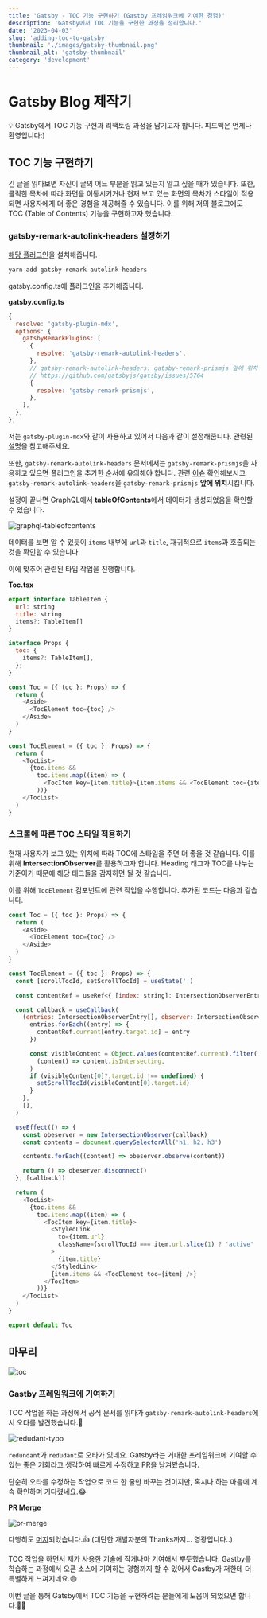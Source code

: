 ```yaml
---
title: 'Gatsby - TOC 기능 구현하기 (Gastby 프레임워크에 기여한 경험)'
description: 'Gatsby에서 TOC 기능을 구현한 과정을 정리합니다.'
date: '2023-04-03'
slug: 'adding-toc-to-gatsby'
thumbnail: './images/gatsby-thumbnail.png'
thumbnail_alt: 'gatsby-thumbnail'
category: 'development'
---
```


# Gatsby Blog 제작기

<Callout>
  💡 Gatsby에서 TOC 기능 구현과 리팩토링 과정을 남기고자 합니다. 피드백은 언제나
  환영입니다:)
</Callout>

## TOC 기능 구현하기

긴 글을 읽다보면 자신이 글의 어느 부분을 읽고 있는지 알고 싶을 때가 있습니다.
또한, 클릭한 목차에 따라 화면을 이동시키거나 현재 보고 있는 화면의 목차가 스타일이 적용되면 사용자에게 더 좋은 경험을 제공해줄 수 있습니다.
이를 위해 저의 블로그에도 TOC (Table of Contents) 기능을 구현하고자 했습니다.

### gatsby-remark-autolink-headers 설정하기

[해당 플러그인](https://www.gatsbyjs.com/plugins/gatsby-remark-autolink-headers/?=mdx)을 설치해줍니다.

```bash
yarn add gatsby-remark-autolink-headers
```

gatsby.config.ts에 플러그인을 추가해줍니다.

**gatsby.config.ts**

```js
{
  resolve: 'gatsby-plugin-mdx',
  options: {
    gatsbyRemarkPlugins: [
      {
        resolve: 'gatsby-remark-autolink-headers',
      },
      // gatsby-remark-autolink-headers: gatsby-remark-prismjs 앞에 위치
      // https://github.com/gatsbyjs/gatsby/issues/5764
      {
        resolve: 'gatsby-remark-prismjs',
      },
    ],
  },
},
```

저는 `gatsby-plugin-mdx`와 같이 사용하고 있어서 다음과 같이 설정해줍니다.
관련된 [설명](https://www.gatsbyjs.com/plugins/gatsby-plugin-mdx/?=gatsby-plugin-mdx#gatsby-remark--plugins)을 참고해주세요.

또한, `gatsby-remark-autolink-headers` 문서에서는 `gatsby-remark-prismjs`을 사용하고 있으면 플러그인을 추가한 순서에 유의해야 합니다.
관련 [이슈](https://github.com/gatsbyjs/gatsby/issues/5764) 확인해보시고 `gatsby-remark-autolink-headers`을 `gatsby-remark-prismjs` **앞에 위치**시킵니다.

설정이 끝나면 GraphQL에서 **tableOfContents**에서 데이터가 생성되었음을 확인할 수 있습니다.

<Image
  src="https://raw.githubusercontent.com/jgjgill/blog/main/contents/development/adding-toc-to-gatsby/images/graphql-tableofcontents.png"
  alt="graphql-tableofcontents"
/>

데이터를 보면 알 수 있듯이 `items` 내부에 `url`과 `title`, 재귀적으로 `items`과 호출되는 것을 확인할 수 있습니다.

이에 맞추어 관련된 타입 작업을 진행합니다.

**Toc.tsx**

```js
export interface TableItem {
  url: string
  title: string
  items?: TableItem[]
}
```

```js
interface Props {
  toc: {
    items?: TableItem[],
  };
}

const Toc = ({ toc }: Props) => {
  return (
    <Aside>
      <TocElement toc={toc} />
    </Aside>
  )
}
```

```js
const TocElement = ({ toc }: Props) => {
  return (
    <TocList>
      {toc.items &&
        toc.items.map((item) => (
          <TocItem key={item.title}>{item.items && <TocElement toc={item} />}</TocItem>
        ))}
    </TocList>
  )
}
```

### 스크롤에 따른 TOC 스타일 적용하기

현재 사용자가 보고 있는 위치에 따라 TOC에 스타일을 주면 더 좋을 것 같습니다.
이를 위해 **IntersectionObserver**를 활용하고자 합니다.
Heading 태그가 TOC를 나누는 기준이기 때문에 해당 태그들을 감지하면 될 것 같습니다.

이를 위해 `TocElement` 컴포넌트에 관련 작업을 수행합니다.
추가된 코드는 다음과 같습니다.

```js
const Toc = ({ toc }: Props) => {
  return (
    <Aside>
      <TocElement toc={toc} />
    </Aside>
  )
}

const TocElement = ({ toc }: Props) => {
  const [scrollTocId, setScrollTocId] = useState('')

  const contentRef = useRef<{ [index: string]: IntersectionObserverEntry }>({})

  const callback = useCallback(
    (entries: IntersectionObserverEntry[], observer: IntersectionObserver) => {
      entries.forEach((entry) => {
        contentRef.current[entry.target.id] = entry
      })

      const visibleContent = Object.values(contentRef.current).filter(
        (content) => content.isIntersecting,
      )
      if (visibleContent[0]?.target.id !== undefined) {
        setScrollTocId(visibleContent[0].target.id)
      }
    },
    [],
  )

  useEffect(() => {
    const obeserver = new IntersectionObserver(callback)
    const contents = document.querySelectorAll('h1, h2, h3')

    contents.forEach((content) => obeserver.observe(content))

    return () => obeserver.disconnect()
  }, [callback])

  return (
    <TocList>
      {toc.items &&
        toc.items.map((item) => (
          <TocItem key={item.title}>
            <StyledLink
              to={item.url}
              className={scrollTocId === item.url.slice(1) ? 'active' : ''}
            >
              {item.title}
            </StyledLink>
            {item.items && <TocElement toc={item} />}
          </TocItem>
        ))}
    </TocList>
  )
}

export default Toc
```

## 마무리

<Image
  src="https://raw.githubusercontent.com/jgjgill/blog/main/contents/development/adding-toc-to-gatsby/images/toc.gif"
  alt="toc"
/>

### Gastby 프레임워크에 기여하기

TOC 작업을 하는 과정에서 공식 문서를 읽다가 `gatsby-remark-autolink-headers`에서 오타를 발견했습니다.🧐

<Image
  src="https://raw.githubusercontent.com/jgjgill/blog/main/contents/development/adding-toc-to-gatsby/images/redudant-typo.png"
  alt="redudant-typo"
/>

`redundant`가 `redudant`로 오타가 있네요.
Gatsby라는 거대한 프레임워크에 기여할 수 있는 좋은 기회라고 생각하여 빠르게 수정하고 PR을 남겨봤습니다.

단순히 오타를 수정하는 작업으로 코드 한 줄만 바꾸는 것이지만, 혹시나 하는 마음에 계속 확인하며 기다렸네요.😂

**PR Merge**

<Image
  src="https://raw.githubusercontent.com/jgjgill/blog/main/contents/development/adding-toc-to-gatsby/images/pr-merge.png"
  alt="pr-merge"
/>

다행히도 [머지](https://github.com/gatsbyjs/gatsby/pull/37812)되었습니다.👍
(대단한 개발자분의 Thanks까지... 영광입니다..)

TOC 작업을 하면서 제가 사용한 기술에 작게나마 기여해서 뿌듯했습니다.
Gastby를 학습하는 과정에서 오픈 소스에 기여하는 경험까지 할 수 있어서 Gastby가 저한테 더 특별하게 느껴지네요.😄

이번 글을 통해 Gatsby에서 TOC 기능을 구현하려는 분들에게 도움이 되었으면 합니다.🙇‍♂️

